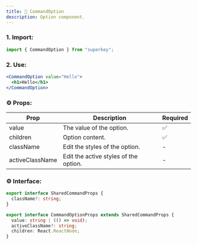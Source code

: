 ```yaml
---
title: 🎨 CommandOption
description: Option component.
---
```


### 1. Import:

```jsx
import { CommandOption } from "superkey";
```

### 2. Use:

```jsx
<CommandOption value="Hello">
  <h1>Hello</h1>
</CommandOption>
```

### ⚙️ Props:

| Prop            | Description                           | Required |
| --------------- | ------------------------------------- | -------- |
| value           | The value of the option.              | ✅       |
| children        | Option content.                       | ✅       |
| className       | Edit the styles of the option.        | -        |
| activeClassName | Edit the active styles of the option. | -        |

### ⚙️ Interface:

```ts
export interface SharedCommandProps {
  className?: string;
}

export interface CommandOptionProps extends SharedCommandProps {
  value: string | (() => void);
  activeClassName?: string;
  children: React.ReactNode;
}
```
